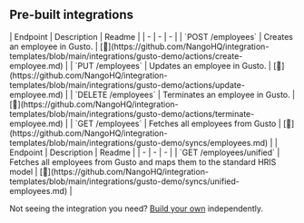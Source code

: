 
## Pre-built integrations

<AccordionGroup>


<Accordion title="Employees">
| Endpoint | Description | Readme |
| - | - | - |
| `POST /employees` | Creates an employee in Gusto. | [🔗](https://github.com/NangoHQ/integration-templates/blob/main/integrations/gusto-demo/actions/create-employee.md) |
| `PUT /employees` | Updates an employee in Gusto. | [🔗](https://github.com/NangoHQ/integration-templates/blob/main/integrations/gusto-demo/actions/update-employee.md) |
| `DELETE /employees` | Terminates an employee in Gusto. | [🔗](https://github.com/NangoHQ/integration-templates/blob/main/integrations/gusto-demo/actions/terminate-employee.md) |
| `GET /employees` | Fetches all employees from Gusto | [🔗](https://github.com/NangoHQ/integration-templates/blob/main/integrations/gusto-demo/syncs/employees.md) |
</Accordion>


<Accordion title="Unified HRIS API">
| Endpoint | Description | Readme |
| - | - | - |
| `GET /employees/unified` | Fetches all employees from Gusto and maps them to the standard HRIS model | [🔗](https://github.com/NangoHQ/integration-templates/blob/main/integrations/gusto-demo/syncs/unified-employees.md) |
</Accordion>

</AccordionGroup>

<Tip>Not seeing the integration you need? [Build your own](https://docs.nango.dev/guides/custom-integrations/overview) independently.</Tip>
